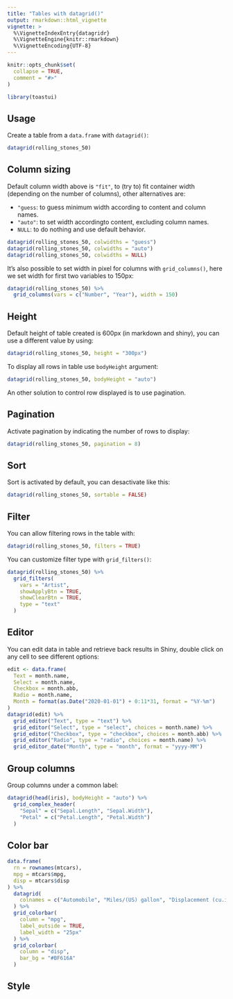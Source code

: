 ```yaml
---
title: "Tables with datagrid()"
output: rmarkdown::html_vignette
vignette: >
  %\VignetteIndexEntry{datagridr}
  %\VignetteEngine{knitr::rmarkdown}
  %\VignetteEncoding{UTF-8}
---
```


```r
knitr::opts_chunk$set(
  collapse = TRUE,
  comment = "#>"
)
```

```r
library(toastui)
```


## Usage

Create a table from a `data.frame` with `datagrid()`:

```r
datagrid(rolling_stones_50)
```



## Column sizing

Default column width above is `"fit"`, to (try to) fit container width (depending on the number of columns), other alternatives are:

* `"guess`: to guess minimum width according to content and column names.
* `"auto"`: to set width accordingto content, excluding column names.
* `NULL`: to do nothing and use default behavior.

```r
datagrid(rolling_stones_50, colwidths = "guess")
datagrid(rolling_stones_50, colwidths = "auto")
datagrid(rolling_stones_50, colwidths = NULL)
```

It's also possible to set width in pixel for columns with `grid_columns()`, here we set width for first two variables to 150px:

```r
datagrid(rolling_stones_50) %>% 
  grid_columns(vars = c("Number", "Year"), width = 150)
```


## Height

Default height of table created is 600px (in markdown and shiny), you can use a different value by using:

```r
datagrid(rolling_stones_50, height = "300px")
```

To display all rows in table use `bodyHeight` argument:

```r
datagrid(rolling_stones_50, bodyHeight = "auto")
```




An other solution to control row displayed is to use pagination.


## Pagination

Activate pagination by indicating the number of rows to display:

```r
datagrid(rolling_stones_50, pagination = 8)
```



## Sort

Sort is activated by default, you can desactivate like this:

```r
datagrid(rolling_stones_50, sortable = FALSE)
```



## Filter

You can allow filtering rows in the table with:

```r
datagrid(rolling_stones_50, filters = TRUE)
```


You can customize filter type with `grid_filters()`:

```r
datagrid(rolling_stones_50) %>% 
  grid_filters(
    vars = "Artist", 
    showApplyBtn = TRUE, 
    showClearBtn = TRUE, 
    type = "text"
  )
```


## Editor

You can edit data in table and retrieve back results in Shiny, double click on any cell to see different options:

```r
edit <- data.frame(
  Text = month.name,
  Select = month.name,
  Checkbox = month.abb,
  Radio = month.name,
  Month = format(as.Date("2020-01-01") + 0:11*31, format = "%Y-%m")
)
datagrid(edit) %>% 
  grid_editor("Text", type = "text") %>% 
  grid_editor("Select", type = "select", choices = month.name) %>% 
  grid_editor("Checkbox", type = "checkbox", choices = month.abb) %>% 
  grid_editor("Radio", type = "radio", choices = month.name) %>% 
  grid_editor_date("Month", type = "month", format = "yyyy-MM")
```



## Group columns

Group columns under a common label:

```r
datagrid(head(iris), bodyHeight = "auto") %>%
  grid_complex_header(
    "Sepal" = c("Sepal.Length", "Sepal.Width"),
    "Petal" = c("Petal.Length", "Petal.Width")
  )
```


## Color bar

```r
data.frame(
  rn = rownames(mtcars),
  mpg = mtcars$mpg,
  disp = mtcars$disp
) %>% 
  datagrid(
    colnames = c("Automobile", "Miles/(US) gallon", "Displacement (cu.in.)")
  ) %>%
  grid_colorbar(
    column = "mpg",
    label_outside = TRUE,
    label_width = "25px"
  ) %>%
  grid_colorbar(
    column = "disp",
    bar_bg = "#BF616A"
  )
```


## Style

